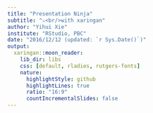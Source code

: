 ```yaml
---
title: "Presentation Ninja"
subtitle: "⚔<br/>with xaringan"
author: "Yihui Xie"
institute: "RStudio, PBC"
date: "2016/12/12 (updated: `r Sys.Date()`)"
output:
  xaringan::moon_reader:
    lib_dir: libs
    css: [default, rladies, rutgers-fonts]
    nature:
      highlightStyle: github
      highlightLines: true
      ratio: "16:9"
      countIncrementalSlides: false
---
```

